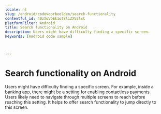 ```yaml
---
locale: nl
slug: /android/codevoorbeelden/search-functionality
contentful_id: 40zXuVoEk1oT8liZXV2lcC
platformFilter: Android
title: Search functionality on Android
description: Users might have difficulty finding a specific screen.
keywords: [Android code sample]


	
---
```


# Search functionality on Android

Users might have difficulty finding a specific screen. For example, inside a banking app, there might be a setting for enabling contactless payments. Users likely need to navigate through multiple screens to reach before reaching this setting. It helps to offer search functionality to jump directly to this screen.

<CodeSample id="screen-search" locale="nl" platform="android"/>